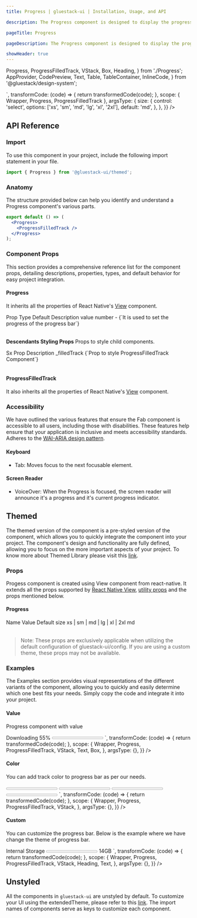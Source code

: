```yaml
---
title: Progress | gluestack-ui | Installation, Usage, and API

description: The Progress component is designed to display the progress of a task that involves multiple steps and takes some time to complete. It helps users stay informed about the current status of a lengthy process.

pageTitle: Progress

pageDescription: The Progress component is designed to display the progress of a task that involves multiple steps and takes some time to complete. It helps users stay informed about the current status of a lengthy process.

showHeader: true
---
```



<Meta title="components/Feedback/Progress" />

  Progress,
  ProgressFilledTrack,
  VStack,
  Box,
  Heading,
} from './Progress';
  AppProvider,
  CodePreview,
  Text,
  Table,
  TableContainer,
  InlineCode,
} from '@gluestack/design-system';


<AppProvider>
  <CodePreview
    showComponentRenderer={true}
    showArgsController={true}
    metaData={{
      code: `
       <Progress value={40} w={300} {...props} >
          <ProgressFilledTrack />
        </Progress>
      `,
      transformCode: (code) => {
        return transformedCode(code);
      },
      scope: { Wrapper, Progress, ProgressFilledTrack },
      argsType: {
        size: {
          control: 'select',
          options: ['xs', 'sm', 'md', 'lg', 'xl', '2xl'],
          default: 'md',
        },
      },
    }}
  />
</AppProvider>

<br />

## API Reference

### Import

To use this component in your project, include the following import statement in your file.

```jsx
import { Progress } from '@gluestack-ui/themed';
```

### Anatomy

The structure provided below can help you identify and understand a Progress component's various parts.

```jsx
export default () => (
  <Progress>
    <ProgressFilledTrack />
  </Progress>
);
```

### Component Props

This section provides a comprehensive reference list for the component props, detailing descriptions, properties, types, and default behavior for easy project integration.

#### Progress

It inherits all the properties of React Native's [View](https://reactnative.dev/docs/view) component.

<AppProvider>
  <TableContainer>
    <Table>
      <Table.THead>
        <Table.TR>
          <Table.TH>
            <Table.TText>Prop</Table.TText>
          </Table.TH>
          <Table.TH>
            <Table.TText>Type</Table.TText>
          </Table.TH>
          <Table.TH>
            <Table.TText>Default</Table.TText>
          </Table.TH>
          <Table.TH>
            <Table.TText>Description</Table.TText>
          </Table.TH>
        </Table.TR>
      </Table.THead>
      <Table.TBody>
        <Table.TR>
          <Table.TD>
            <Table.TText>
              <InlineCode>value</InlineCode>
            </Table.TText>
          </Table.TD>
          <Table.TD>
            <Table.TText>number</Table.TText>
          </Table.TD>
          <Table.TD>
            <Table.TText>-</Table.TText>
          </Table.TD>
          <Table.TD>
            <Table.TText>{`It is used to set the progress of the progress bar`}</Table.TText>
          </Table.TD>
        </Table.TR>
      </Table.TBody>
    </Table>
  </TableContainer>
</AppProvider>

**Descendants Styling Props**
Props to style child components.

<AppProvider>
  <TableContainer>
    <Table>
      <Table.THead>
        <Table.TR>
          <Table.TH>
            <Table.TText>Sx Prop</Table.TText>
          </Table.TH>
          <Table.TH>
            <Table.TText>Description</Table.TText>
          </Table.TH>
        </Table.TR>
      </Table.THead>
      <Table.TBody>
        <Table.TR>
          <Table.TD>
            <Table.TText>
              <InlineCode>_filledTrack</InlineCode>
            </Table.TText>
          </Table.TD>
          <Table.TD>
            <Table.TText>{`Prop to style ProgressFilledTrack Component`}</Table.TText>
          </Table.TD>
        </Table.TR>
      </Table.TBody>
    </Table>
  </TableContainer>
</AppProvider>

#### ProgressFilledTrack

It also inherits all the properties of React Native's [View](https://reactnative.dev/docs/view) component.

### Accessibility

We have outlined the various features that ensure the Fab component is accessible to all users, including those with disabilities. These features help ensure that your application is inclusive and meets accessibility standards. Adheres to the [WAI-ARIA design pattern](https://developer.mozilla.org/en-US/docs/Web/Accessibility/ARIA/Roles/progressbar_role).

#### Keyboard

- Tab: Moves focus to the next focusable element.

#### Screen Reader

- VoiceOver: When the Progress is focused, the screen reader will announce it's a progress and it's current progress indicator.

## Themed

The themed version of the component is a pre-styled version of the component, which allows you to quickly integrate the component into your project. The component's design and functionality are fully defined, allowing you to focus on the more important aspects of your project. To know more about Themed Library please visit this [link](https://gluestack.io/ui/docs/core-concepts/themed-library).

### Props

Progess component is created using View component from react-native. It extends all the props supported by [React Native View](https://reactnative.dev/docs/view#props), [utility props](/ui/docs/styling/utility-and-sx-props) and the props mentioned below.

#### Progress

<AppProvider>
  <TableContainer>
    <Table>
      <Table.THead>
        <Table.TR>
          <Table.TH>
            <Table.TText>Name</Table.TText>
          </Table.TH>
          <Table.TH>
            <Table.TText>Value</Table.TText>
          </Table.TH>
          <Table.TH>
            <Table.TText>Default</Table.TText>
          </Table.TH>
        </Table.TR>
      </Table.THead>
      <Table.TBody>
        <Table.TR>
          <Table.TD>
            <Table.TText>
              <InlineCode>size</InlineCode>
            </Table.TText>
          </Table.TD>
          <Table.TD>
            <Table.TText>xs | sm | md | lg | xl | 2xl</Table.TText>
          </Table.TD>
          <Table.TD>
            <Table.TText>md</Table.TText>
          </Table.TD>
        </Table.TR>
      </Table.TBody>
    </Table>
  </TableContainer>
</AppProvider>

> Note: These props are exclusively applicable when utilizing the default configuration of gluestack-ui/config. If you are using a custom theme, these props may not be available.

### Examples

The Examples section provides visual representations of the different variants of the component, allowing you to quickly and easily determine which one best fits your needs. Simply copy the code and integrate it into your project.

#### Value

Progress component with value

<AppProvider>
  <CodePreview
    showComponentRenderer={true}
    showArgsController={false}
    metaData={{
      code: `
      <VStack space="lg">
        <Text size="lg">Downloading 55%</Text>
        <Progress value={55} w='$80' h='$1'>
          <ProgressFilledTrack h='$1' />
        </Progress>
      </VStack>
    `,
      transformCode: (code) => {
        return transformedCode(code);
      },
      scope: {
        Wrapper,
        Progress,
        ProgressFilledTrack,
        VStack,
        Text,
        Box,
      },
      argsType: {},
    }}
  />
</AppProvider>

#### Color

You can add track color to progress bar as per our needs.

<AppProvider>
  <CodePreview
    showComponentRenderer={true}
    showArgsController={false}
    metaData={{
      code: `
        <VStack space="3xl">
          <Progress value={46} w='$96' h='$2' size="sm">
            <ProgressFilledTrack bg="$emerald600"/>
          </Progress>
          <Progress value={46} w='$96' h='$2' size="sm">
            <ProgressFilledTrack bg="$amber600"/>
          </Progress>
          <Progress value={46} w='$96' h='$2' size="sm">
            <ProgressFilledTrack bg="$fuchsia600"/>
          </Progress>
          <Progress value={46} w='$96' h='$2' size="sm">
            <ProgressFilledTrack bg="$cyan600"/>
          </Progress>
        </VStack>
      `,
      transformCode: (code) => {
        return transformedCode(code);
      },
      scope: {
        Wrapper,
        Progress,
        ProgressFilledTrack,
        VStack,
      },
      argsType: {},
    }}
  />
</AppProvider>

#### Custom

You can customize the progress bar. Below is the example where we have change the theme of progress bar.

<AppProvider>
  <CodePreview
    showComponentRenderer={true}
    showArgsController={false}
    metaData={{
      code: `
        <VStack space="lg">
        <Heading>Internal Storage</Heading>
        <Progress value={46} w={410} h={8} bg="$lime100">
          <ProgressFilledTrack h={8} bg="$lime500" />
        </Progress>
        <Text sizze="md">14GB</Text>
        </VStack>
      `,
      transformCode: (code) => {
        return transformedCode(code);
      },
      scope: {
        Wrapper,
        Progress,
        ProgressFilledTrack,
        VStack,
        Heading,
        Text,
      },
      argsType: {},
    }}
  />
</AppProvider>

## Unstyled

All the components in `gluestack-ui` are unstyled by default. To customize your UI using the extendedTheme, please refer to this [link](https://gluestack.io/ui/docs/theme-configuration/customizing-theme). The import names of components serve as keys to customize each component.

<!--

### Advanced

We provide in-depth information on how to customize and extend the component's functionality to meet your needs. Below, we describe how to modify the component to suit your requirements.

### Customizing the Progress

For customizing the Progress, you have to map styled view to Progress You can refer [gluestack.io/style](/style/docs/getting-started/styled) on how to use styled components.

#### Usage

Default styling of the component can be found in the `components/core/progress` file. For reference, you can view the [source code](https://github.com/gluestack/gluestack-ui/blob/main/packages/themed/src/components/Progress) of the styled `Progress` component.

```jsx
// import the styles
import {
  Root,
  FilledTrack,
} from '../components/core/progress/styled-components';

// import the createProgress function
import { createProgress } from '@gluestack-ui/progress';

// Understanding the API
const Progress = createProgress({
  Root,
  FilledTrack,
});

// Using the Progress component
export default () => (
  <Progress>
    <ProgressFilledTrack />
  </Progress>
);
```
-->
